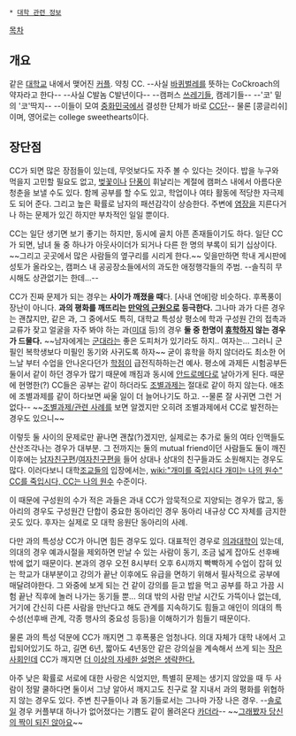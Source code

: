  * [[대학 관련 정보]]

[[목차]]
== 개요 ==
같은 [[대학교]] 내에서 맺어진 [[커플]]. 약칭 CC. --사실 [[바퀴벌레]]를 뜻하는 CoCkroach의 약자라고 한다-- --사실 C발놈 C발년이다-- --캠퍼스 [[쓰레기]]들, 캠레기들-- --'코' 밑의 '코'딱지-- --이들이 모여 [[중화민국]]에서 결성한 단체가 바로 [[CC단]]-- 물론 [콩글리쉬]이며, 영어로는 college sweethearts이다.
== 장단점 ==
CC가 되면 많은 장점들이 있는데, 무엇보다도 자주 볼 수 있다는 것이다. 밥을 누구와 먹을지 고민할 필요도 없고, [[벚꽃]]이나 [[단풍]]이 휘날리는 계절에 캠퍼스 내에서 아름다운 청춘을 보낼 수도 있다. 함께 공부를 할 수도 있고, 학업이나 여타 활동에 적당한 자극제도 되어 준다. 그리고 높은 확률로 남자의 패션감각이 상승한다. 주변에 [[염장]]을 지른다거나 하는 문제가 있긴 하지만 부차적인 일일 뿐이다.

CC는 일단 생기면 보기 좋기는 하지만, 동시에 골치 아픈 존재들이기도 하다. 일단 CC가 되면, 남녀 둘 중 하나가 아웃사이더가 되거나 다른 한 명의 부록이 되기 십상이다. ~~그리고 곳곳에서 많은 사람들의 옆구리를 시리게 한다.~~ 잊을만하면 학내 게시판에 성토가 올라오는, 캠퍼스 내 공공장소들에서의 과도한 애정행각들의 주범. --솔직히 무시해도 상관없기는 한데...--

CC가 진짜 문제가 되는 경우는 '''사이가 깨졌을 때'''다. [사내 연애]랑 비슷하다. 후폭풍이 장난이 아니다. '''과의 평화를 깨뜨리는 [[만악의 근원]]으로 등극한다.''' 그나마 과가 다른 경우는 괜찮지만, 같은 과, 그 중에서도 특히, 대학교 특성상 평소에 학과 구성원 간의 접촉과 교류가 잦고 얼굴을 자주 봐야 하는 과([[미대]] 등)의 경우 '''둘 중 한명이 [[휴학]]하지 않는 경우가 드물다.''' ~~남자에게는 [[군대]]라는 좋은 도피처가 있기라도 하지.. 여자는... 그러니 군필인 복학생보다 미필인 동기와 사귀도록 하자~~  굳이 휴학을 하지 않더라도 최소한 어느날 부터 수업을 안나온다던가 [[학점]]이 급전직하하는건 예사. 평소에 과제든 시험공부든 둘이서 같이 하던 경우가 많기 때문에 깨짐과 동시에 [[안드로메다]]로 날아가게 된다. 때문에 현명한(?) CC들은 공부는 같이 하더라도 [[조별과제]]는 절대로 같이 하지 않는다. 애초에 조별과제를 같이 하다보면 싸울 일이 더 늘어나기도 하고. --물론 잘 사귀면 그런 거 없다-- ~~[[조별과제/관련 사례]]를 보면 알겠지만 오히려 조별과제에서 CC로 발전하는 경우도 있으니~~

이렇듯 둘 사이의 문제로만 끝나면 괜찮(?)겠지만, 실제로는 추가로 둘의 여타 인맥들도 산산조각나는 경우가 대부분. 그 전까지는 둘의 mutual friend이던 사람들도 둘이 깨진 이후에는 [[남자친구]]편/[[여자친구]]편을 들어 상대나 상대의 친구들과도 소원해지는 경우도 많다. 이러다보니 대학[[조교]]들의 입장에서는, [[wiki:"개미를 죽입시다 개미는 나의 원수" CC를 죽입시다, CC는 나의 원수]] 수준이다.

이 때문에 구성원의 수가 적은 과들은 과내 CC가 암묵적으로 지양되는 경우가 많고, 동아리의 경우도 구성원간 단합이 중요한 동아리인 경우 동아리 내규상 CC 자체를 금지한 곳도 있다. 후자는 실제로 모 대학 응원단 동아리의 사례.

다만 과의 특성상 CC가 아니면 힘든 경우도 있다. 대표적인 경우로 [[의과대학]]이 있는데, 의대의 경우 예과시절을 제외하면 만날 수 있는 사람이 동기, 조금 넓게 잡아도 선후배 밖에 없기 때문이다. 본과의 경우 오전 8시부터 오후 6시까지 빡빡하게 수업이 잡혀 있는 학교가 대부분이고 강의가 끝난 이후에도 유급을 면하기 위해서 필사적으로 공부에 매달려야한다. 그 와중에 보게 되는 건 같이 강의를 듣고 밥을 먹고 공부를 하고 가끔 시험 끝난 직후에 놀러 나가는 동기들 뿐... 의대 밖의 사람 만날 시간도 가뜩이나 없는데, 거기에 간신히 다른 사람을 만난다고 해도 관계를 지속하기도 힘들고 애인이 의대의 특수성(선후배 관계, 각종 행사의 중요성 등등)을 이해하기가 힘들기 때문이다.

물론 과의 특성 덕분에 CC가 깨지면 그 후폭풍은 엄청나다. 의대 자체가 대학 내에서 고립되어있기도 하고, 길면 6년, 짧아도 4년동안 같은 강의실을 계속해서 쓰게 되는 [[작은 사회]]인데 CC가 깨지면 [[더 이상의 자세한 설명은 생략한다.]]

아주 낮은 확률로 서로에 대한 사랑은 식었지만, 특별히 문제는 생기지 않았을 때 두 사람이 정말 쿨하다면 둘이서 그냥 알아서 깨지고도 친구로 잘 지내서 과의 평화를 위협하지 않는 경우도 있다. 주변 친구들이나 과 동기들로서는 그나마 가장 나은 경우. --[[솔로]]일 경우 커플부대 하나가 없어졌다는 기쁨도 같이 몰려온다 [[카더라]]-- ~~[[안 생겨요|그래봤자 당신의 짝이 되진 않아요]]~~

